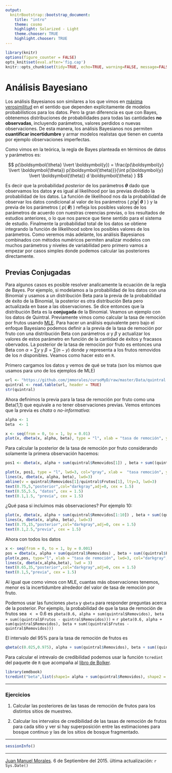 ```yaml
---
output:
  knitrBootstrap::bootstrap_document:
    title: "intro"
    theme: cosmo
    highlight: Solarized - Light
    theme.chooser: TRUE
    highlight.chooser: TRUE
---
```


```r
library(knitr)
options(figure_counter = FALSE)
opts_knit$set(eval.after='fig.cap')
knitr::opts_chunk$set(tidy=TRUE, echo=TRUE, warning=FALSE, message=FALSE, dev='svg')
```

# Análisis Bayesiano

Los análisis Bayesianos son similares a los que vimos en [máxima verosimilitud](http://rpubs.com/pajaro/mle) en el sentido que dependen explícitamente de modelos probabilísticos para los datos. Pero la gran diferencia es que con Bayes, obtenemos distribuciones de probabilidades para todas las cantidades **no observadas**, incluyendo parámetros, valores perdidos o nuevas observaciones. De esta manera, los análisis Bayesianos nos permiten **cuantificar incertidumbre** y armar modelos realistas que tienen en cuenta por ejemplo observaciones imperfectas. 

Como vimos en la teórica, la regla de Bayes planteada en términos de datos y parámetros es:

$$
p(\boldsymbol{\theta} \lvert \boldsymbol{y}) = \frac{p(\boldsymbol{y} \lvert \boldsymbol{\theta}) p(\boldsymbol{\theta)}}{\int p(\boldsymbol{y} \lvert \boldsymbol{\theta)} d \boldsymbol{\theta} }
$$

Es decir que la probabilidad *posterior* de los parámetros **$\theta$** dado que observamos los datos **$y$** es igual al likelihood por las previas dividido la probabilidad de los datos. La función de likelihood nos da la probabilidad de observar los datos condicional al valor de los parámetros ( $p( \textbf{y} \lvert$ **$\theta$** ) ) y la previa de los parámetros ( $p($ **$\theta$**) ) refleja los posibles valores de los parámetros de acuerdo con nuestras creencias previas, o los resultados de estudios anteriores, o lo que nos parece que tiene sentido para el sistema de estudio. Finalmente la probabilidad total de los datos se obtiene integrando la función de lilkelihood sobre los posibles valores de los parámetros. Como veremos más adelante, los análisis Bayesianos combinados con métodos numéricos permiten analizar modelos con muchos parámetros y niveles de variabilidad pero primero vamos a empezar por casos simples donde podemos calcular las posteriores directamente. 

## Previas Conjugadas

Para algunos casos es posible resolver analícamente la ecuación de la regla de Bayes. Por ejemplo, si modelamos a la probabilidad de los datos con una Binomial y usamos a un distribución Beta para la previa de la probabilidad de éxito de la Binomial, la posterior es otra distribución Beta pero actualizada en base a las observaciones. Se dice entonces que la distribución Beta es la **conjugada** de la Binomial. Veamos un ejemplo con los datos de Quintral. Previamente vimos como calcular la tasa de remoción por frutos usando [MLE](http://rpubs.com/pajaro/mle). Para hacer un análisis equivalente pero bajo el enfoque Bayesiano podemos definir a la previa de la tasa de remoción por fruto con una distribución Beta con parámetros $\alpha$ y $\beta$ y actualizar los valores de estos parámetro en función de la cantidad de éxitos y fracasos obervados. La posterior de la tasa de remoción por fruto es entonces una Beta con $\alpha = \sum y$ y $\beta = \sum (n-y)$ donde $y$ representa a los frutos removidos de los $n$ disponibles. Veamos como hacer esto en `R`. 

Primero cargamos los datos y vemos de qué se trata (son los mismos que usamos para uno de los ejemplos de MLE)
```r
url <- "https://github.com/jmmorales/cursoMyD/raw/master/Data/quintral.txt"
quintral <- read.table(url, header = TRUE)
str(quintral)
```
Ahora definimos la previa para la tasa de remoción por fruto como una Beta(1,1) que equivale a no tener observaciones previas. Vemos entonces que la previa es *chata* o *no-informativa*:

```r
alpha <- 1
beta  <- 1

x <- seq(from = 0, to = 1, by = 0.01) 
plot(x, dbeta(x, alpha, beta), type = "l", xlab = "tasa de remoción", ylab = "densidad de probabilidad", cex.lab=1.5, cex.axis=1.5, las=1)
```

Para calcular la posterior de la tasa de remoción por fruto considerando solamente la primera observación hacemos:
```r
pos1 <- dbeta(x, alpha + sum(quintral$Removidos[1]) , beta + sum((quintral$Frutos[1] - quintral$Removidos[1])))

plot(x, pos1, type = "l", lwd=3, col="gray", xlab =  "tasa remoción", ylab = "densidad de probabilidad", cex.lab=1.5, cex.axis=1.5, las=1)
lines(x, dbeta(x, alpha, beta), lwd=3)
abline(v = quintral$Removidos[1]/quintral$Frutos[1], lty=3, lwd=3)
text(0.75,5,"posterior",col="darkgray",adj=0, cex = 1.5)
text(0.55,5.5, "datos", cex = 1.5)
text(0.1,1.5, "previa", cex = 1.5)
```

¿Qué pasa si incluimos más observaciones? Por ejemplo 10:

```r
plot(x, dbeta(x, alpha + sum(quintral$Removidos[1:10]) , beta + sum((quintral$Frutos[1:10] - quintral$Removidos[1:10]))), type = "l", xlab = "tasa de remoción", lwd=3, col="darkgray", ylab = "densidad de probabilidad", cex.lab=1.5, cex.axis=1.5, las=1)
lines(x, dbeta(x, alpha, beta), lwd=3)
text(0.75,15,"posterior",col="darkgray",adj=0, cex = 1.5)
text(0.1,2.5,"previa", cex = 1.5)
```

Ahora con todos los datos
```r
x <- seq(from = 0, to = 1, by = 0.001)
pos = dbeta(x, alpha + sum(quintral$Removidos) , beta + sum((quintral$Frutos - quintral$Removidos)))
plot(x,pos, type="l", xlab = "tasa de remoción", lwd=3, col="darkgray", ylab = "densidad de probabilidad", cex.lab=1.5, cex.axis=1.5, las=1)
lines(x, dbeta(x,alpha,beta), lwd = 3)
text(0.65,35,"posterior",col="darkgray",adj=0, cex = 1.5)
text(0.1,5,"previa", cex = 1.5)
```

Al igual que como vimos con MLE, cuantas más observaciones tenemos, menor es la incertidumbre alrededor del valor de tasa de remoción por fruto.

Podemos usar las funciones `pbeta` y `qbeta` para responder preguntas acerca de la posterior. Por ejemplo, la probabilidad de que la tasa de remoción de frutos sea $<= 0.6$ es
`pbeta(0.6, alpha + sum(quintral$Removidos), beta + sum((quintral$Frutos - quintral$Removidos)))` = `r pbeta(0.6, alpha + sum(quintral$Removidos), beta + sum((quintral$Frutos - quintral$Removidos)))`

El intervalo del 95% para la tasa de remoción de frutos es 
```r
qbeta(c(0.025,0.975), alpha + sum(quintral$Removidos), beta + sum((quintral$Frutos - quintral$Removidos)))
```

Para calcular el intrevalo de credibilidad podemos usar la función `tcredint` del paquete de `R` que acompaña al [libro de Bolker](http://ms.mcmaster.ca/~bolker/emdbook/index.html).

```r
library(emdbook)
tcredint("beta",list(shape1= alpha + sum(quintral$Removidos), shape2 = beta + sum((quintral$Frutos - quintral$Removidos))), verbose = TRUE)
```

***

### Ejercicios

1. Calcular las posteriores de las tasas de remoción de frutos para los distintos sitios de muestreo.

2. Calcular los intervalos de credibilidad de las tasas de remoción de frutos para cada sitio y ver si hay superposición entre las estimaciones para bosque continuo y las de los sitios de bosque fragmentado.

***

```r
sessionInfo()
```

***

[Juan Manuel Morales](https://sites.google.com/site/pajarom/). 6 de Septiembre del 2015. ültima actualización: `r Sys.Date()`